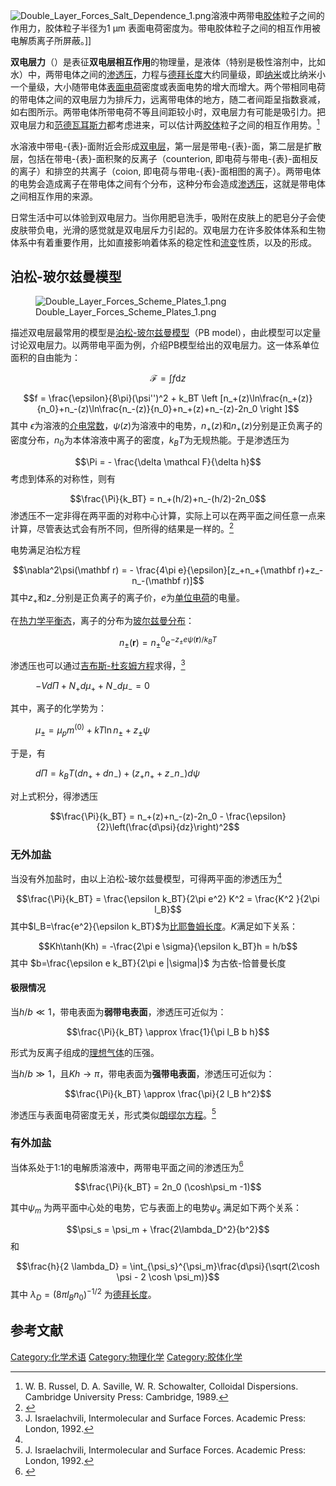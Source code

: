 [[File:Double_Layer_Forces_Salt_Dependence_1.png|thumb]]溶液中两带电[[胶体|胶体]]粒子之间的作用力，胶体粒子半径为1 μm 表面电荷密度为。带电胶体粒子之间的相互作用被电解质离子所屏蔽。]]

'''双电层力'''（{{lang-en|double layer forces}}）是表征'''双电层相互作用'''的物理量，是液体（特别是极性溶剂中，比如水）中，两带电体之间的[[渗透压|渗透压]]，力程与[[德拜长度|德拜长度]]大约同量级，即[[纳米|纳米]]或比纳米小一个量级，大小随带电体[[表面电荷|表面电荷]]密度或表面电势的增大而增大。两个带相同电荷的带电体之间的双电层力为排斥力，远离带电体的地方，随二者间距呈指数衰减，如右图所示。两带电体所带电荷不等且间距较小时，双电层力有可能是吸引力。{{Link-en|DLVO理论|DLVO theory}}把双电层力和[[范德瓦耳斯力|范德瓦耳斯力]]都考虑进来，可以估计两[[胶体|胶体]]粒子之间的相互作用势。<ref name=russel>W. B. Russel, D. A. Saville, W. R. Schowalter, Colloidal Dispersions. Cambridge University Press: Cambridge, 1989.</ref> 

水溶液中带电-{表}-面附近会形成[[双电层|双电层]]，第一层是带电-{表}-面，第二层是扩散层，包括在带电-{表}-面积聚的反离子（counterion, 即电荷与带电-{表}-面相反的离子）和排空的共离子（coion, 即电荷与带电-{表}-面相图的离子）。两带电体的电势会造成离子在带电体之间有个分布，这种分布会造成[[渗透压|渗透压]]，这就是带电体之间相互作用的来源。

日常生活中可以体验到双电层力。当你用肥皂洗手，吸附在皮肤上的肥皂分子会使皮肤带负电，光滑的感觉就是双电层斥力引起的。双电层力在许多胶体体系和生物体系中有着重要作用，比如直接影响着体系的稳定性和[[流变学|流变]]性质，以及{{link-en|胶体晶体|Colloidal crystal}}的形成。

==泊松-玻尔兹曼模型==
[[File:Double_Layer_Forces_Scheme_Plates_1.png|thumb]]

描述双电层最常用的模型是[[泊松-玻尔兹曼方程|泊松-玻尔兹曼模型]]（PB model），由此模型可以定量讨论双电层力。以两带电平面为例，介绍PB模型给出的双电层力。这一体系单位面积的自由能为：
:<math>
\mathcal F = \int f \mathrm d z
</math>
:<math>
f = \frac{\epsilon}{8\pi}(\psi'')^2 + k_BT \left [n_+(z)\ln\frac{n_+(z)}{n_0}+n_-(z)\ln\frac{n_-(z)}{n_0}+n_+(z)+n_-(z)-2n_0 \right ]
</math>
其中 <math>\epsilon</math>为溶液的[[介电常数|介电常数]]，<math>\psi(z)</math>为溶液中的电势，<math>n_+(z)</math>和<math>n_+(z)</math>分别是正负离子的密度分布，<math>n_0</math>为本体溶液中离子的密度，<math>k_BT</math>为无规热能。于是渗透压为
:<math>
\Pi = - \frac{\delta \mathcal F}{\delta h}
</math>
考虑到体系的对称性，则有
:<math>
\frac{\Pi}{k_BT} = n_+(h/2)+n_-(h/2)-2n_0
</math>
渗透压不一定非得在两平面的对称中心计算，实际上可以在两平面之间任意一点来计算，尽管表达式会有所不同，但所得的结果是一样的。<ref name="#1">{{cite book | title=Soft Condensed Matter Physics in Molecular and Cell Biology | publisher=Taylor & Francis Group | author=W C K Poon, D Andelman | authorlink=D Andelman | year=2006 | pages=107 | isbn=0-7503-1023-5}}</ref>

电势满足泊松方程
:<math>
\nabla^2\psi(\mathbf r) = - \frac{4\pi e}{\epsilon}[z_+n_+(\mathbf r)+z_-n_-(\mathbf r)]
</math>
其中<math>z_+</math>和<math>z_-</math>分别是正负离子的离子价，<math>e</math>为[[基本电荷|单位电荷]]的电量。

在[[热力学平衡|热力学平衡态]]，离子的分布为[[玻尔兹曼分布|玻尔兹曼分布]]：
:<math>
n_{\pm }(\mathbf r) =n_{\pm}^0 e^{-z_{\pm }e\psi(\mathbf r)/k_BT} 
</math>

渗透压也可以通过[[吉布斯-杜亥姆方程|吉布斯-杜亥姆方程]]求得，<ref name=israelachvili>J. Israelachvili, Intermolecular and Surface Forces. Academic Press: London, 1992.</ref>
: <math> 
-V d\Pi + N_+ d\mu_+ + N_- d\mu_- = 0
</math>
其中，离子的化学势为：
: <math> 
\mu_\pm = \mu_pm^{(0)} + kT \ln n_\pm +z_\pm \psi
</math>
于是，有
: <math> 
d\Pi = k_BT(dn_+ + dn_-) + (z_+n_+ + z_-n_-) d \psi
</math>
对上式积分，得渗透压
:<math>
\frac{\Pi}{k_BT} = n_+(z)+n_-(z)-2n_0 - \frac{\epsilon}{2}\left(\frac{d\psi}{dz}\right)^2
</math>

===无外加盐===
当没有外加盐时，由以上泊松-玻尔兹曼模型，可得两平面的渗透压为<ref name="#1"/>
:<math>
\frac{\Pi}{k_BT} = \frac{\epsilon k_BT}{2\pi e^2} K^2 = \frac{K^2 }{2\pi l_B}
</math>
其中<math>l_B=\frac{e^2}{\epsilon k_BT}</math>为[[比耶鲁姆长度|比耶鲁姆长度]]。<math>K</math>满足如下关系：
:<math>
Kh\tanh(Kh) = -\frac{2\pi e \sigma}{\epsilon k_BT}h = h/b
</math>
其中 <math>b=\frac{\epsilon e k_BT}{2\pi e |\sigma|}</math> 为古依-恰普曼长度

====极限情况====
当<math>h/b \ll 1</math>，带电表面为'''弱带电表面'''，渗透压可近似为：
:<math>
\frac{\Pi}{k_BT} \approx \frac{1}{\pi l_B b h}  
</math>

形式为反离子组成的[[理想气体|理想气体]]的压强。

当<math>h/b \gg 1</math>，且<math>Kh \rightarrow \pi</math>，带电表面为'''强带电表面'''，渗透压可近似为：
:<math>
\frac{\Pi}{k_BT} \approx \frac{\pi}{2 l_B h^2}  
</math>

渗透压与表面电荷密度无关，形式类似[[朗缪尔方程|朗缪尔方程]]。<ref name=israelachvili>J. Israelachvili, Intermolecular and Surface Forces. Academic Press: London, 1992.</ref>

===有外加盐===
当体系处于1:1的电解质溶液中，两带电平面之间的渗透压为<ref>{{cite book|author=D. ANDELMAN|title=Handbook of Biological Physics|year=1995|publisher=Elsevier Science|pages=617}}</ref> 
:<math>
\frac{\Pi}{k_BT} = 2n_0 (\cosh\psi_m -1)
</math>

其中<math> \psi_m </math> 为两平面中心处的电势，它与表面上的电势<math> \psi_s </math> 满足如下两个关系：
:<math>
 \psi_s = \psi_m + \frac{2\lambda_D^2}{b^2}
</math> 
和
:<math>
 \frac{h}{2 \lambda_D} = \int_{\psi_s}^{\psi_m}\frac{d\psi}{\sqrt(2\cosh \psi - 2 \cosh \psi_m)}
</math>
其中 <math> \lambda_D = (8\pi l_B n_0)^{-1/2} </math> 为[[德拜长度|德拜长度]]。

==参考文献==
{{Reflist}}

[[Category:化学术语|Category:化学术语]]
[[Category:物理化学|Category:物理化学]]
[[Category:胶体化学|Category:胶体化学]]